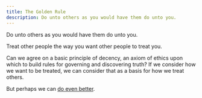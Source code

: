 ```yaml
---
title: The Golden Rule
description: Do unto others as you would have them do unto you.
---
```


Do unto others as you would have them do unto you.

Treat other people the way you want other people to treat you.

Can we agree on a basic principle of decency, an axiom of ethics upon which to build rules for governing and discovering truth? If we consider how we want to be treated, we can  consider that as a basis for how we treat others.

But perhaps we can [do even better](/ethics/the-platinum-rule).
